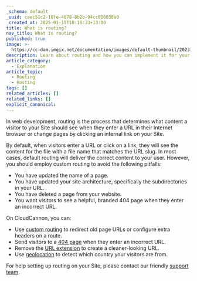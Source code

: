 ```yaml
---
_schema: default
_uuid: caec51c2-18fe-4878-8b2b-94cc016038a0
_created_at: 2025-01-15T10:16:33+13:00
title: What is routing?
nav_title: What is routing?
published: true
image: >-
  https://cc-dam.imgix.net/documentation/images/default-thumbnail/2023-Q4/CloudCannon-Documentation-Thumbnail.png
description: Learn about routing and how you can implement it for your website.
article_category:
  - Explanation
article_topic:
  - Routing
  - Hosting
tags: []
related_articles: []
related_links: []
explicit_canonical:
---
```

In web development, routing is the process that determines what content a visitor to your Site should see when they enter a URL in their Internet browser or change pages by clicking an internal link on your Site.

By default, when visitors enter a URL or click on a link, they will see the content for the file with a file name that matches the URL slug. In most cases, default routing will deliver the correct content to your user. However, you should employ custom routing to avoid the following pitfalls:

* You have updated the name of a page.
* You have updated your site architecture, specifically the subdirectories in your URL.
* You have deleted a page from your website.
* You want visitors to see a helpful, branded 404 page when they enter an incorrect URL.

On CloudCannon, you can:

* Use [custom routing](/documentation/articles/configure-custom-routing/) to redirect old page URLs or configure extra headers on a route.
* Send visitors to a [404 page](/documentation/articles/configure-a-404-page/) when they enter an incorrect URL.
* Remove the [URL extension](/documentation/articles/configure-extensionless-urls/) to create a cleaner-looking URL.
* Use [geolocation](/documentation/articles/configure-geolocation/) to detect which country your visitors are from.

For help setting up routing on your Site, please contact our friendly [support team](/support/).